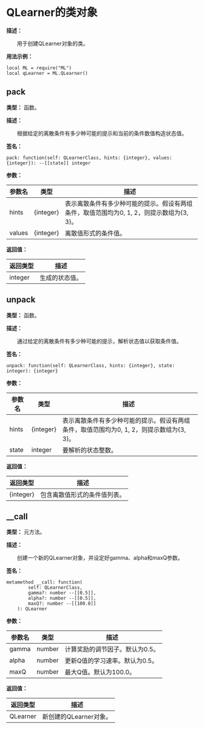 
# QLearner的类对象

**描述：**

&emsp;&emsp;用于创建QLearner对象的类。

**用法示例：**
```tl
local ML = require("ML")
local qLearner = ML.QLearner()
```

## pack

**类型：** 函数。

**描述：**

&emsp;&emsp;根据给定的离散条件有多少种可能的提示和当前的条件数值构造状态值。

**签名：**
```tl
pack: function(self: QLearnerClass, hints: {integer}, values: {integer}): --[[state]] integer
```

**参数：**

| 参数名 | 类型 | 描述 |
| --- | --- | --- |
| hints | \{integer} | 表示离散条件有多少种可能的提示。假设有两组条件，取值范围均为0, 1, 2，则提示数组为\{3, 3}。 |
| values | \{integer} | 离散值形式的条件值。 |

**返回值：**

| 返回类型 | 描述 |
| --- | --- |
| integer | 生成的状态值。 |

## unpack

**类型：** 函数。

**描述：**

&emsp;&emsp;通过给定的离散条件有多少种可能的提示，解析状态值以获取条件值。

**签名：**
```tl
unpack: function(self: QLearnerClass, hints: {integer}, state: integer): {integer}
```

**参数：**

| 参数名 | 类型 | 描述 |
| --- | --- | --- |
| hints | \{integer} | 表示离散条件有多少种可能的提示。假设有两组条件，取值范围均为0, 1, 2，则提示数组为\{3, 3}。 |
| state | integer | 要解析的状态整数。 |

**返回值：**

| 返回类型 | 描述 |
| --- | --- |
| \{integer} | 包含离散值形式的条件值列表。 |

## __call

**类型：** 元方法。

**描述：**

&emsp;&emsp;创建一个新的QLearner对象，并设定好gamma、alpha和maxQ参数。

**签名：**
```tl
metamethod __call: function(
		self: QLearnerClass,
		gamma?: number --[[0.5]],
		alpha?: number --[[0.5]],
		maxQ?: number --[[100.0]]
	): QLearner
```

**参数：**

| 参数名 | 类型 | 描述 |
| --- | --- | --- |
| gamma | number | 计算奖励的调节因子。默认为0.5。 |
| alpha | number | 更新Q值的学习速率。默认为0.5。 |
| maxQ | number | 最大Q值。默认为100.0。 |

**返回值：**

| 返回类型 | 描述 |
| --- | --- |
| QLearner | 新创建的QLearner对象。 |